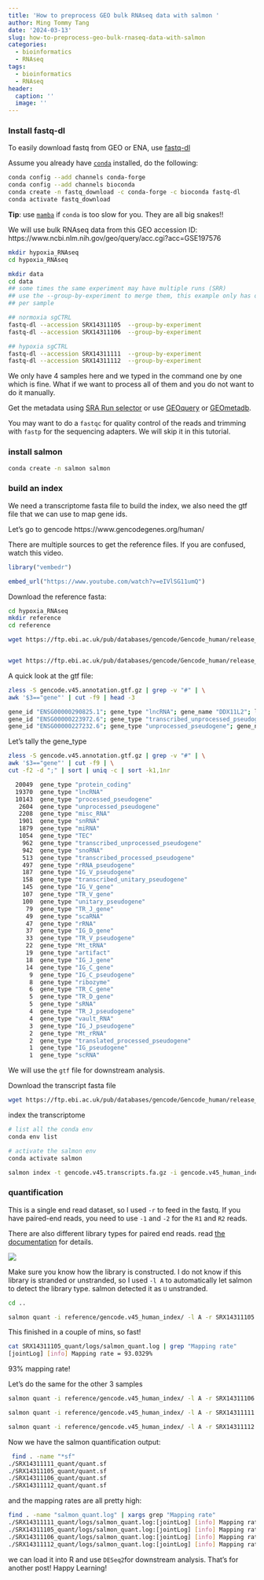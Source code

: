```yaml
---
title: 'How to preprocess GEO bulk RNAseq data with salmon '
author: Ming Tommy Tang
date: '2024-03-13'
slug: how-to-preprocess-geo-bulk-rnaseq-data-with-salmon
categories:
  - bioinformatics
  - RNAseq
tags:
  - bioinformatics
  - RNAseq
header:
  caption: ''
  image: ''
---
```


### Install fastq-dl

To easily download fastq from GEO or ENA, use [fastq-dl](https://github.com/rpetit3/fastq-dl)

Assume you already have [`conda`](https://conda.io/projects/conda/en/latest/user-guide/install/index.html) installed, do the following:

```bash
conda config --add channels conda-forge
conda config --add channels bioconda
conda create -n fastq_download -c conda-forge -c bioconda fastq-dl
conda activate fastq_download 
```

**Tip**: use [`mamba`](https://github.com/mamba-org/mamba) if `conda` is too slow for you.
They are all big snakes!!


We will use bulk RNAseq data from this GEO accession ID:
https://www.ncbi.nlm.nih.gov/geo/query/acc.cgi?acc=GSE197576

```bash
mkdir hypoxia_RNAseq
cd hypoxia_RNAseq

mkdir data
cd data
## some times the same experiment may have multiple runs (SRR)
## use the --group-by-experiment to merge them, this example only has one SRR
## per sample 	

## normoxia sgCTRL
fastq-dl --accession SRX14311105  --group-by-experiment
fastq-dl --accession SRX14311106  --group-by-experiment

## hypoxia sgCTRL
fastq-dl --accession SRX14311111  --group-by-experiment
fastq-dl --accession SRX14311112  --group-by-experiment
```

We only have 4 samples here and we typed in the command one by one which is fine.
What if we want to process all of them and you do not want to do it manually.

Get the metadata using [SRA Run selector](https://github.com/NCBI-Hackathons/ncbi-cloud-tutorials/blob/master/SRA%20tutorials/tutorial_SRA_run_selector.md) or use [GEOquery](https://www.youtube.com/watch?v=NSoU58IqA3Y) or [GEOmetadb](https://www.bioconductor.org/packages/release/bioc/html/GEOmetadb.html).

You may want to do a `fastqc` for quality control of the reads and trimming with
`fastp` for the sequencing adapters.  We will skip it in this tutorial.

### install salmon

```bash
conda create -n salmon salmon
```

### build an index 

We need a transcriptome fasta file to build the index, we also need the gtf file that we can 
use to map gene ids. 

Let's go to gencode https://www.gencodegenes.org/human/

There are multiple sources to get the reference files. If you are confused,
watch this video.

```r
library("vembedr")

embed_url("https://www.youtube.com/watch?v=eIVlSG11umQ")
```

Download the reference fasta:

```bash
cd hypoxia_RNAseq
mkdir reference
cd reference

wget https://ftp.ebi.ac.uk/pub/databases/gencode/Gencode_human/release_45/gencode.v45.annotation.gtf.gz


wget https://ftp.ebi.ac.uk/pub/databases/gencode/Gencode_human/release_45/gencode.v45.basic.annotation.gtf.gz
```

A quick look at the gtf file:

```bash
zless -S gencode.v45.annotation.gtf.gz | grep -v "#" | \
awk '$3=="gene"' | cut -f9 | head -3

gene_id "ENSG00000290825.1"; gene_type "lncRNA"; gene_name "DDX11L2"; level 2; tag "overlaps_pseudogene";
gene_id "ENSG00000223972.6"; gene_type "transcribed_unprocessed_pseudogene"; gene_name "DDX11L1"; level 2; hgnc_id "HGNC:37102"; havana_gene "OTTHUMG00000000961.2";
gene_id "ENSG00000227232.6"; gene_type "unprocessed_pseudogene"; gene_name "WASH7P"; level 2; hgnc_id "HGNC:38034"; havana_gene "OTTHUMG00000000958.1";
```

Let's tally the gene_type

```bash
zless -S gencode.v45.annotation.gtf.gz | grep -v "#" | \
awk '$3=="gene"' | cut -f9 | \
cut -f2 -d ";" | sort | uniq -c | sort -k1,1nr

  20049  gene_type "protein_coding"
  19370  gene_type "lncRNA"
  10143  gene_type "processed_pseudogene"
   2604  gene_type "unprocessed_pseudogene"
   2208  gene_type "misc_RNA"
   1901  gene_type "snRNA"
   1879  gene_type "miRNA"
   1054  gene_type "TEC"
    962  gene_type "transcribed_unprocessed_pseudogene"
    942  gene_type "snoRNA"
    513  gene_type "transcribed_processed_pseudogene"
    497  gene_type "rRNA_pseudogene"
    187  gene_type "IG_V_pseudogene"
    158  gene_type "transcribed_unitary_pseudogene"
    145  gene_type "IG_V_gene"
    107  gene_type "TR_V_gene"
    100  gene_type "unitary_pseudogene"
     79  gene_type "TR_J_gene"
     49  gene_type "scaRNA"
     47  gene_type "rRNA"
     37  gene_type "IG_D_gene"
     33  gene_type "TR_V_pseudogene"
     22  gene_type "Mt_tRNA"
     19  gene_type "artifact"
     18  gene_type "IG_J_gene"
     14  gene_type "IG_C_gene"
      9  gene_type "IG_C_pseudogene"
      8  gene_type "ribozyme"
      6  gene_type "TR_C_gene"
      5  gene_type "TR_D_gene"
      5  gene_type "sRNA"
      4  gene_type "TR_J_pseudogene"
      4  gene_type "vault_RNA"
      3  gene_type "IG_J_pseudogene"
      2  gene_type "Mt_rRNA"
      2  gene_type "translated_processed_pseudogene"
      1  gene_type "IG_pseudogene"
      1  gene_type "scRNA"
```
We will use the `gtf` file for downstream analysis.

Download the transcript fasta file

```bash
wget https://ftp.ebi.ac.uk/pub/databases/gencode/Gencode_human/release_45/gencode.v45.transcripts.fa.gz

```

index the transcriptome

```bash
# list all the conda env
conda env list

# activate the salmon env
conda activate salmon

salmon index -t gencode.v45.transcripts.fa.gz -i gencode.v45_human_index -k 31 --gencode
```

### quantification

This is a single end read dataset, so I used `-r` to feed in the fastq. If you
have paired-end reads, you need to use `-1` and `-2` for the `R1` and `R2` reads.

There are also different library types for paired end reads. read [the documentation](https://salmon.readthedocs.io/en/latest/library_type.html) for details.

![](/img/salmon_lib.png)

Make sure you know how the library is constructed. I do not know if this library
is stranded or unstranded, so I used `-l A` to automatically let
salmon to detect the library type. salmon detected it as `U` unstranded.


```bash
cd ..

salmon quant -i reference/gencode.v45_human_index/ -l A -r SRX14311105.fastq.gz -o SRX14311105_quant  --validateMappings
```
This finished in a couple of mins, so fast!

```bash
cat SRX14311105_quant/logs/salmon_quant.log | grep "Mapping rate"
[jointLog] [info] Mapping rate = 93.0329%
```

93% mapping rate!

Let's do the same for the other 3 samples

```bash
salmon quant -i reference/gencode.v45_human_index/ -l A -r SRX14311106.fastq.gz -o SRX14311106_quant  --validateMappings

salmon quant -i reference/gencode.v45_human_index/ -l A -r SRX14311111.fastq.gz -o SRX14311111_quant  --validateMappings

salmon quant -i reference/gencode.v45_human_index/ -l A -r SRX14311112.fastq.gz -o SRX14311112_quant  --validateMappings
```

Now we have the salmon quantification output:

```bash
 find . -name "*sf"
./SRX14311111_quant/quant.sf
./SRX14311105_quant/quant.sf
./SRX14311106_quant/quant.sf
./SRX14311112_quant/quant.sf
```

and the mapping rates are all pretty high:
```bash
find . -name "salmon_quant.log" | xargs grep "Mapping rate"
./SRX14311111_quant/logs/salmon_quant.log:[jointLog] [info] Mapping rate = 91.5163%
./SRX14311105_quant/logs/salmon_quant.log:[jointLog] [info] Mapping rate = 93.0329%
./SRX14311106_quant/logs/salmon_quant.log:[jointLog] [info] Mapping rate = 92.8808%
./SRX14311112_quant/logs/salmon_quant.log:[jointLog] [info] Mapping rate = 91.4357%
```

we can load it into R and use `DESeq2`for downstream analysis. That's for another post!
Happy Learning!
